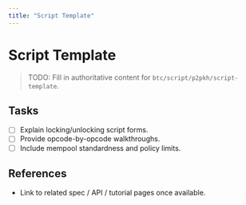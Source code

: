 ```yaml
---
title: "Script Template"
---
```


# Script Template

> TODO: Fill in authoritative content for `btc/script/p2pkh/script-template`.

## Tasks
- [ ] Explain locking/unlocking script forms.
- [ ] Provide opcode-by-opcode walkthroughs.
- [ ] Include mempool standardness and policy limits.

## References
- Link to related spec / API / tutorial pages once available.
